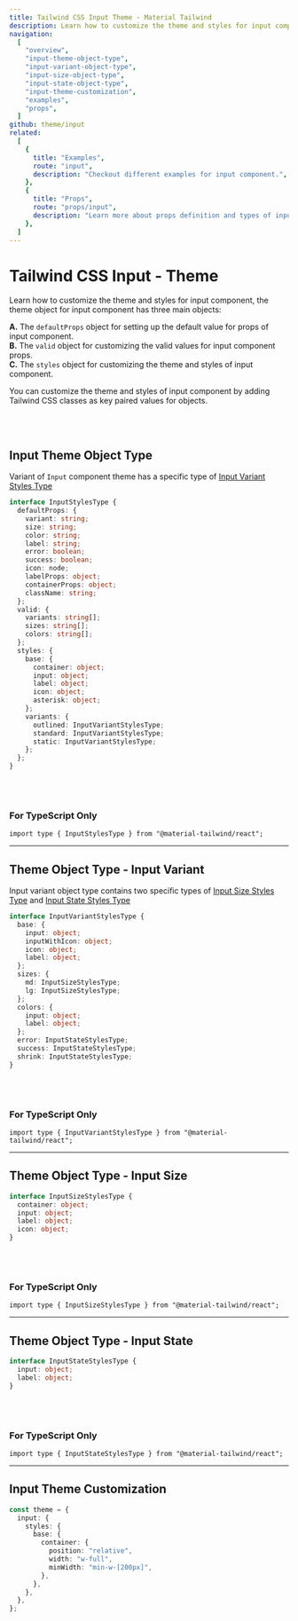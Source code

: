 ```yaml
---
title: Tailwind CSS Input Theme - Material Tailwind
description: Learn how to customize the theme and styles for input component.
navigation:
  [
    "overview",
    "input-theme-object-type",
    "input-variant-object-type",
    "input-size-object-type",
    "input-state-object-type",
    "input-theme-customization",
    "examples",
    "props",
  ]
github: theme/input
related:
  [
    {
      title: "Examples",
      route: "input",
      description: "Checkout different examples for input component.",
    },
    {
      title: "Props",
      route: "props/input",
      description: "Learn more about props definition and types of input component.",
    },
  ]
---
```


# Tailwind CSS Input - Theme

<span id="overview" className="scroll-mt-48" />

Learn how to customize the theme and styles for input component, the theme object for input component has three main objects:

**A.** The <Code>defaultProps</Code> object for setting up the default value for props of input component.<br />
**B.** The <Code>valid</Code> object for customizing the valid values for input component props.<br />
**C.** The <Code>styles</Code> object for customizing the theme and styles of input component.<br />

You can customize the theme and styles of input component by adding Tailwind CSS classes as key paired values for objects.

<br />
<br />

## Input Theme Object Type

Variant of <Code>Input</Code> component theme has a specific type of <a href="#input-variant-object-type" className="font-medium hover:text-blue-500 transition-colors">Input Variant Styles Type</a>

<span id="input-theme-object-type" className="scroll-mt-48" />

```ts
interface InputStylesType {
  defaultProps: {
    variant: string;
    size: string;
    color: string;
    label: string;
    error: boolean;
    success: boolean;
    icon: node;
    labelProps: object;
    containerProps: object;
    className: string;
  };
  valid: {
    variants: string[];
    sizes: string[];
    colors: string[];
  };
  styles: {
    base: {
      container: object;
      input: object;
      label: object;
      icon: object;
      asterisk: object;
    };
    variants: {
      outlined: InputVariantStylesType;
      standard: InputVariantStylesType;
      static: InputVariantStylesType;
    };
  };
}
```

<br />
<br />

### For TypeScript Only

```tsx
import type { InputStylesType } from "@material-tailwind/react";
```

---

## Theme Object Type - Input Variant

Input variant object type contains two specific types of <a href="#input-size-object-type" className="font-medium hover:text-blue-500 transition-colors">Input Size Styles Type</a> and <a href="#input-state-object-type" className="font-medium hover:text-blue-500 transition-colors">Input State Styles Type</a>

<span id="input-variant-object-type" className="scroll-mt-48" />

```ts
interface InputVariantStylesType {
  base: {
    input: object;
    inputWithIcon: object;
    icon: object;
    label: object;
  };
  sizes: {
    md: InputSizeStylesType;
    lg: InputSizeStylesType;
  };
  colors: {
    input: object;
    label: object;
  };
  error: InputStateStylesType;
  success: InputStateStylesType;
  shrink: InputStateStylesType;
}
```

<br />
<br />

### For TypeScript Only

```tsx
import type { InputVariantStylesType } from "@material-tailwind/react";
```

---

## Theme Object Type - Input Size

<span id="input-size-object-type" className="scroll-mt-48" />

```ts
interface InputSizeStylesType {
  container: object;
  input: object;
  label: object;
  icon: object;
}
```

<br />
<br />

### For TypeScript Only

```tsx
import type { InputSizeStylesType } from "@material-tailwind/react";
```

---

## Theme Object Type - Input State

<span id="input-state-object-type" className="scroll-mt-48" />

```ts
interface InputStateStylesType {
  input: object;
  label: object;
}
```

<br />
<br />

### For TypeScript Only

```tsx
import type { InputStateStylesType } from "@material-tailwind/react";
```

---

## Input Theme Customization

<span id="input-theme-customization" className="scroll-mt-48" />

```ts
const theme = {
  input: {
    styles: {
      base: {
        container: {
          position: "relative",
          width: "w-full",
          minWidth: "min-w-[200px]",
        },
      },
    },
  },
};
```

<span id="examples" className="scroll-mt-48" />
<span id="props" className="scroll-mt-48" />
